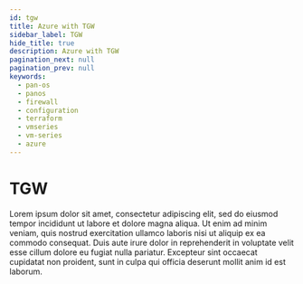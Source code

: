 ```yaml
---
id: tgw
title: Azure with TGW
sidebar_label: TGW
hide_title: true
description: Azure with TGW
pagination_next: null
pagination_prev: null
keywords:
  - pan-os
  - panos
  - firewall
  - configuration
  - terraform
  - vmseries
  - vm-series
  - azure
---
```


# TGW

Lorem ipsum dolor sit amet, consectetur adipiscing elit, sed do eiusmod tempor incididunt ut labore et dolore magna aliqua. Ut enim ad minim veniam, quis nostrud exercitation ullamco laboris nisi ut aliquip ex ea commodo consequat. Duis aute irure dolor in reprehenderit in voluptate velit esse cillum dolore eu fugiat nulla pariatur. Excepteur sint occaecat cupidatat non proident, sunt in culpa qui officia deserunt mollit anim id est laborum.

